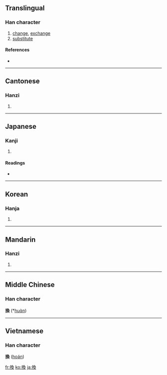 {{also|换}}
==Translingual==

===Han character===
{{Han char|rn=64|rad=手|as=09|sn=12|four=5703<sub>4</sub>|canj=手弓月大 (QNBK)}}

# [[change]], [[exchange]]
# [[substitute]]

====References====
* {{Han ref|kx=0442.140|dkj=12358|dj=0793.130|hdz=31922.041|uh=63DB|ud=25563|bh=B4AB|bd=46251}}

----

==Cantonese==

===Hanzi===
{{yue-hanzi|jyut=|y=wun6}}

# {{defn|Cantonese}}

----

==Japanese==

===Kanji===
{{ja-kanji|grade=c|rs=手09}}

# {{defn|Japanese}}

====Readings====
* {{ja-readings|on=[[かん]] (kan)|kun=[[かえる]] (kaeru), [[かわる]] (kawaru)}}

----

==Korean==

===Hanja===
{{ko-hanja|hangeul=환|eumhun=|rv=hwan|mr=hwan|y=hwan}}

# {{defn|Korean}}

----

==Mandarin==

===Hanzi===
{{cmn-hanzi|sim=换|pin=[[huàn]] ([[huan4]])|wg=huan<sup>4</sup>}}

# {{defn|Mandarin}}

----

==Middle Chinese==

===Han character===
'''換''' (*[[huɑ̀n]])<!--note: the [[ɑ]] in the pronunciation is an IPA symbol, and is different from the [[a]] vowel--><!--asterisk indicates that this is a reconstructed pronunciation-->

----

==Vietnamese==

===Han character===
'''換''' ([[hoán]])

[[fr:換]]
[[ko:換]]
[[ja:換]]